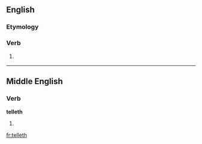 ==English==

===Etymology===
{{suffix|telle|eth|lang=en}}

===Verb===
{{en-verb form}}

# {{context|archaic|lang=en}} {{third-person singular of|tell|lang=en}}

----

==Middle English==

===Verb===
'''telleth'''

# {{third-person singular of|tellen|lang=enm}}


[[fr:telleth]]